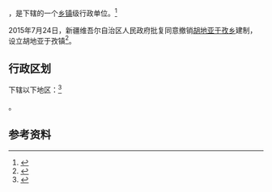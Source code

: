 {{中国乡级行政区|65/40/21/200/000}}

'''{{PAGENAMEBASE}}'''，是{{PRC admin/fullname|65/40/21/200/000|3}}下辖的一个[[乡镇|乡镇]]级行政单位。<ref>{{PRC admin/ref sgc|{{PRC admin/parent|65/40/21/200/000}}}}</ref>

2015年7月24日，新疆维吾尔自治区人民政府批复同意撤销[[胡地于孜乡|胡地亚于孜乡]]建制，设立胡地亚于孜镇<ref>{{Cite web |url=http://www.xjyl.gov.cn/info/1069/79671.htm |title=新疆维吾尔自治区人民政府关于同意伊宁县胡地亚于孜乡撤乡设镇的批复（新政函〔2015〕181号） |access-date=2017-09-20 |archive-date=2020-09-18 |archive-url=https://web.archive.org/web/20200918103827/http://www.xjyl.gov.cn/info/1069/79671.htm |dead-url=yes }}</ref>。

== 行政区划 ==

{{PAGENAMEBASE}}下辖以下地区：<ref>{{PRC admin/ref sgc|65/40/21/200/000}}</ref>

{{PRC admin/children|65/40/21/200/000}}。

== 参考资料 ==

{{reflist}}

{{行政区划小作品}}
{{PRC admin/navcat|65/40/21/200/000}}